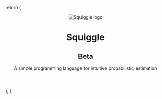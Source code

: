 

  return (
    <header className="p-8 bg-[#fff6ed]">
      <div className="flex flex-col items-center">
        <img alt="Squiggle logo" src="/img/squiggle-logo.png" width={70} />
        <h1 className="text-[4rem] font-lato font-black text-[#e6484f]">
          Squiggle
        </h1>
        <h2 className="text-xl text-stone-400 font-semibold">Beta</h2>
        <p className="my-4 max-w-md font-lora text-2xl text-stone-500 font-semibold text-center leading-relaxed">
          A simple programming language for intuitive probabilistic estimation
        </p>
      </div>
    </header>
  );
}

<div className="min-h-[calc(100vh-var(--nextra-navbar-height)-250px)]">
  <HomepageHeader />
  <main>
    <HomepageFeatures />
  </main>
</div>
